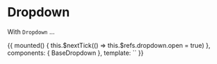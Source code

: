 
<Meta title="Base|Dropdown" />

# Dropdown

With `Dropdown` ...

<Preview>
  <Story name="openDropdown">
    {{
        mounted() { this.$nextTick(() => this.$refs.dropdown.open = true) },
        components: { BaseDropdown },
        template: `<BaseDropdown ref="dropdown" />`
    }}
  </Story>
</Preview>

